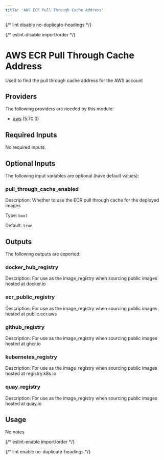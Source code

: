```yaml
---
title: 'AWS ECR Pull Through Cache Address'
---
```



{/* lint disable no-duplicate-headings */}

{/* eslint-disable import/order */}

<ModuleHeader
  name="aws_ecr_pull_through_cache_addresses"
  sourceHref="https://github.com/Panfactum/stack/tree/__PANFACTUM_VERSION_EDGE__/packages/infrastructure/aws_ecr_pull_through_cache_addresses"
  status="stable"
  type="submodule"
/>

# AWS ECR Pull Through Cache Address

Used to find the pull through cache address for the AWS account

## Providers

The following providers are needed by this module:

- [aws](https://registry.terraform.io/providers/hashicorp/aws/5.70.0/docs) (5.70.0)

## Required Inputs

No required inputs.

## Optional Inputs

The following input variables are optional (have default values):

### pull_through_cache_enabled

Description: Whether to use the ECR pull through cache for the deployed images

Type: `bool`

Default: `true`

## Outputs

The following outputs are exported:

### docker_hub_registry

Description: For use as the image_registry when sourcing public images hosted at docker.io

### ecr_public_registry

Description: For use as the image_registry when sourcing public images hosted at public.ecr.aws

### github_registry

Description: For use as the image_registry when sourcing public images hosted at ghcr.io

### kubernetes_registry

Description: For use as the image_registry when sourcing public images hosted at registry.k8s.io

### quay_registry

Description: For use as the image_registry when sourcing public images hosted at quay.io

## Usage

No notes

{/* eslint-enable import/order */}

{/* lint enable no-duplicate-headings */}
